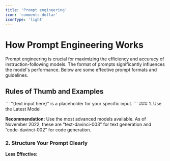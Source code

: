 ```yaml
---
title: 'Prompt engineering'
icon: 'comments-dollar'
iconType: 'light'
---
```



# How Prompt Engineering Works

Prompt engineering is crucial for maximizing the efficiency and accuracy of instruction-following models. The format of prompts significantly influences the model's performance. Below are some effective prompt formats and guidelines.

## Rules of Thumb and Examples


<Tip>
```
"{text input here}" is a placeholder for your specific input.
```
</Tip>
### 1. Use the Latest Model

**Recommendation:** Use the most advanced models available. As of November 2022, these are “text-davinci-003” for text generation and “code-davinci-002” for code generation.

### 2. Structure Your Prompt Clearly

**Less Effective:**

 